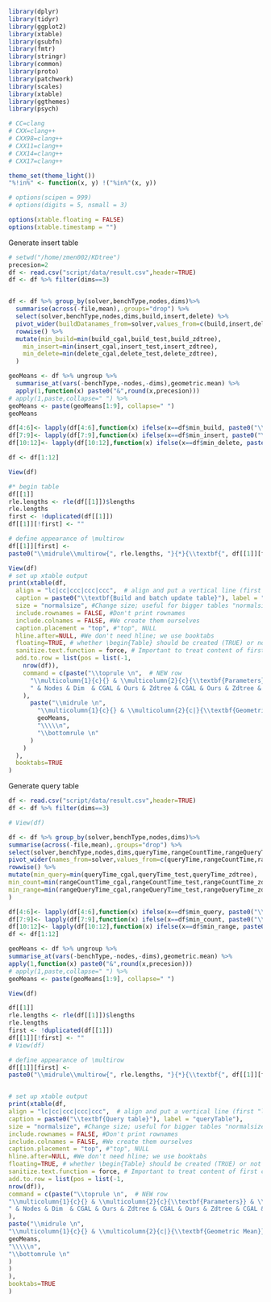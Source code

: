 
```r
library(dplyr)
library(tidyr)
library(ggplot2)
library(xtable)
library(gsubfn)
library(fmtr)
library(stringr)
library(common)
library(proto)
library(patchwork)
library(scales)
library(xtable)
library(ggthemes)
library(psych)

# CC=clang 
# CXX=clang++
# CXX98=clang++
# CXX11=clang++
# CXX14=clang++
# CXX17=clang++

theme_set(theme_light())
"%!in%" <- function(x, y) !("%in%"(x, y))

# options(scipen = 999)
# options(digits = 5, nsmall = 3)

options(xtable.floating = FALSE)
options(xtable.timestamp = "")
```

Generate insert table

```r
# setwd("/home/zmen002/KDtree")
precesion=2
df <- read.csv("script/data/result.csv",header=TRUE)
df <- df %>% filter(dims==3)


df <- df %>% group_by(solver,benchType,nodes,dims)%>% 
  summarise(across(-file,mean),.groups="drop") %>%
  select(solver,benchType,nodes,dims,build,insert,delete) %>%
  pivot_wider(buildDatanames_from=solver,values_from=c(build,insert,delete)) %>% 
  rowwise() %>%
  mutate(min_build=min(build_cgal,build_test,build_zdtree),
    min_insert=min(insert_cgal,insert_test,insert_zdtree),
    min_delete=min(delete_cgal,delete_test,delete_zdtree),
  ) 

geoMeans <- df %>% ungroup %>% 
  summarise_at(vars(-benchType,-nodes,-dims),geometric.mean) %>%
  apply(1,function(x) paste0("&",round(x,precesion))) 
# apply(1,paste,collapse=" ") %>%
geoMeans <- paste(geoMeans[1:9], collapse=" ")
geoMeans

df[4:6]<- lapply(df[4:6],function(x) ifelse(x==df$min_build, paste0("\\underline{",round(x,precesion),"}"), round(x,precesion)))
df[7:9]<- lapply(df[7:9],function(x) ifelse(x==df$min_insert, paste0("\\underline{",round(x,precesion),"}"), round(x,precesion)))
df[10:12]<- lapply(df[10:12],function(x) ifelse(x==df$min_delete, paste0("\\underline{",round(x,precesion),"}"), round(x,precesion)))

df <- df[1:12]

View(df)

#* begin table
df[[1]]
rle.lengths <- rle(df[[1]])$lengths
rle.lengths
first <- !duplicated(df[[1]])
df[[1]][!first] <- ""

# define appearance of \multirow
df[[1]][first] <-
paste0("\\midrule\\multirow{", rle.lengths, "}{*}{\\textbf{", df[[1]][first], "}}")

View(df)
# set up xtable output
print(xtable(df, 
  align = "lc|cc|ccc|ccc|ccc",  # align and put a vertical line (first "l" again represents column of row numbers)
  caption = paste0("\\textbf{Build and batch update table}"), label = "buildTable"),
  size = "normalsize", #Change size; useful for bigger tables "normalsize" "footnotesize"
  include.rownames = FALSE, #Don't print rownames
  include.colnames = FALSE, #We create them ourselves
  caption.placement = "top", #"top", NULL
  hline.after=NULL, #We don't need hline; we use booktabs
  floating=TRUE, # whether \begin{Table} should be created (TRUE) or not (FALSE)
  sanitize.text.function = force, # Important to treat content of first column as latex function
  add.to.row = list(pos = list(-1,
    nrow(df)),
    command = c(paste("\\toprule \n",  # NEW row
      "\\multicolumn{1}{c}{} & \\multicolumn{2}{c}{\\textbf{Parameters}} & \\multicolumn{3}{c}{\\textbf{Build}} & \\multicolumn{3}{c}{\\textbf{Insert}}& \\multicolumn{3}{c}{\\textbf{Delete}} \\\\\n",
      " & Nodes & Dim  & CGAL & Ours & Zdtree & CGAL & Ours & Zdtree & CGAL & Ours & Zdtree \\\\\n" # NEW row 
    ),
      paste("\\midrule \n",
        "\\multicolumn{1}{c}{} & \\multicolumn{2}{c|}{\\textbf{Geometric Mean}}",
        geoMeans,
        "\\\\\n",
        "\\bottomrule \n"
      )
    )
  ),
  booktabs=TRUE
)
```

Generate query table

```R
df <- read.csv("script/data/result.csv",header=TRUE)
df <- df %>% filter(dims==3)

# View(df)

df <- df %>% group_by(solver,benchType,nodes,dims)%>% 
summarise(across(-file,mean),.groups="drop") %>%
select(solver,benchType,nodes,dims,queryTime,rangeCountTime,rangeQueryTime) %>%
pivot_wider(names_from=solver,values_from=c(queryTime,rangeCountTime,rangeQueryTime)) %>% 
rowwise() %>%
mutate(min_query=min(queryTime_cgal,queryTime_test,queryTime_zdtree),
min_count=min(rangeCountTime_cgal,rangeCountTime_test,rangeCountTime_zdtree),
min_range=min(rangeQueryTime_cgal,rangeQueryTime_test,rangeQueryTime_zdtree),
) 

df[4:6]<- lapply(df[4:6],function(x) ifelse(x==df$min_query, paste0("\\underline{",round(x,3),"}"), round(x,3)))
df[7:9]<- lapply(df[7:9],function(x) ifelse(x==df$min_count, paste0("\\underline{",round(x,3),"}"), round(x,3)))
df[10:12]<- lapply(df[10:12],function(x) ifelse(x==df$min_range, paste0("\\underline{",round(x,3),"}"), round(x,3)))
df <- df[1:12]

geoMeans <- df %>% ungroup %>% 
summarise_at(vars(-benchType,-nodes,-dims),geometric.mean) %>%
apply(1,function(x) paste0("&",round(x,precesion))) 
# apply(1,paste,collapse=" ") %>%
geoMeans <- paste(geoMeans[1:9], collapse=" ")

View(df)

df[[1]]
rle.lengths <- rle(df[[1]])$lengths
rle.lengths
first <- !duplicated(df[[1]])
df[[1]][!first] <- ""
# View(df)

# define appearance of \multirow
df[[1]][first] <-
paste0("\\midrule\\multirow{", rle.lengths, "}{*}{\\textbf{", df[[1]][first], "}}")


# set up xtable output
print(xtable(df, 
align = "lc|cc|ccc|ccc|ccc",  # align and put a vertical line (first "l" again represents column of row numbers)
caption = paste0("\\textbf{Query table}"), label = "queryTable"),
size = "normalsize", #Change size; useful for bigger tables "normalsize" "footnotesize"
include.rownames = FALSE, #Don't print rownames
include.colnames = FALSE, #We create them ourselves
caption.placement = "top", #"top", NULL
hline.after=NULL, #We don't need hline; we use booktabs
floating=TRUE, # whether \begin{Table} should be created (TRUE) or not (FALSE)
sanitize.text.function = force, # Important to treat content of first column as latex function
add.to.row = list(pos = list(-1,
nrow(df)),
command = c(paste("\\toprule \n",  # NEW row
"\\multicolumn{1}{c}{} & \\multicolumn{2}{c}{\\textbf{Parameters}} & \\multicolumn{3}{c}{\\textbf{KNN}} & \\multicolumn{3}{c}{\\textbf{Range Count}}& \\multicolumn{3}{c}{\\textbf{Range Query}} \\\\\n",
" & Nodes & Dim  & CGAL & Ours & Zdtree & CGAL & Ours & Zdtree & CGAL & Ours & Zdtree \\\\\n" # NEW row 
),
paste("\\midrule \n",
"\\multicolumn{1}{c}{} & \\multicolumn{2}{c|}{\\textbf{Geometric Mean}}",
geoMeans,
"\\\\\n",
"\\bottomrule \n"
)
)
),
booktabs=TRUE
)
```
